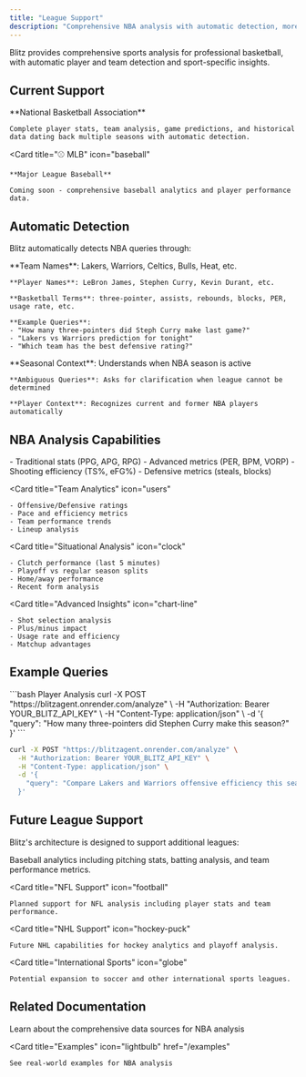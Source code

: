 ```yaml
---
title: "League Support"
description: "Comprehensive NBA analysis with automatic detection, more leagues coming soon"
---
```


Blitz provides comprehensive sports analysis for professional basketball, with automatic player and team detection and sport-specific insights.

## Current Support

<CardGroup cols={2}>
  <Card
    title="🏀 NBA"
    icon="basketball"
  >
    **National Basketball Association**
    
    Complete player stats, team analysis, game predictions, and historical data dating back multiple seasons with automatic detection.
  </Card>
  
  <Card
    title="⚾ MLB"
    icon="baseball"
  >
    **Major League Baseball**
    
    Coming soon - comprehensive baseball analytics and player performance data.
  </Card>
</CardGroup>

## Automatic Detection

Blitz automatically detects NBA queries through:

<AccordionGroup>
  <Accordion icon="basketball" title="NBA Recognition">
    **Team Names**: Lakers, Warriors, Celtics, Bulls, Heat, etc.
    
    **Player Names**: LeBron James, Stephen Curry, Kevin Durant, etc.
    
    **Basketball Terms**: three-pointer, assists, rebounds, blocks, PER, usage rate, etc.
    
    **Example Queries**:
    - "How many three-pointers did Steph Curry make last game?"
    - "Lakers vs Warriors prediction for tonight"
    - "Which team has the best defensive rating?"
  </Accordion>
  
  <Accordion icon="brain" title="Contextual Intelligence">
    **Seasonal Context**: Understands when NBA season is active
    
    **Ambiguous Queries**: Asks for clarification when league cannot be determined
    
    **Player Context**: Recognizes current and former NBA players automatically
  </Accordion>
</AccordionGroup>

## NBA Analysis Capabilities

<CardGroup cols={2}>
  <Card
    title="Player Statistics"
    icon="user"
  >
    - Traditional stats (PPG, APG, RPG)
    - Advanced metrics (PER, BPM, VORP)
    - Shooting efficiency (TS%, eFG%)
    - Defensive metrics (steals, blocks)
  </Card>
  
  <Card
    title="Team Analytics"
    icon="users"
  >
    - Offensive/Defensive ratings
    - Pace and efficiency metrics
    - Team performance trends
    - Lineup analysis
  </Card>
  
  <Card
    title="Situational Analysis"
    icon="clock"
  >
    - Clutch performance (last 5 minutes)
    - Playoff vs regular season splits
    - Home/away performance
    - Recent form analysis
  </Card>
  
  <Card
    title="Advanced Insights"
    icon="chart-line"
  >
    - Shot selection analysis
    - Plus/minus impact
    - Usage rate and efficiency
    - Matchup advantages
  </Card>
</CardGroup>

## Example Queries

<CodeGroup>
```bash Player Analysis
curl -X POST "https://blitzagent.onrender.com/analyze" \
  -H "Authorization: Bearer YOUR_BLITZ_API_KEY" \
  -H "Content-Type: application/json" \
  -d '{
    "query": "How many three-pointers did Stephen Curry make this season?"
  }'
```

```bash Team Comparison
curl -X POST "https://blitzagent.onrender.com/analyze" \
  -H "Authorization: Bearer YOUR_BLITZ_API_KEY" \
  -H "Content-Type: application/json" \
  -d '{
    "query": "Compare Lakers and Warriors offensive efficiency this season"
  }'
```
</CodeGroup>

## Future League Support

Blitz's architecture is designed to support additional leagues:

<CardGroup cols={2}>
  <Card
    title="MLB Support"
    icon="baseball"
  >
    Baseball analytics including pitching stats, batting analysis, and team performance metrics.
  </Card>
  
  <Card
    title="NFL Support"
    icon="football"
  >
    Planned support for NFL analysis including player stats and team performance.
  </Card>
  
  <Card
    title="NHL Support"
    icon="hockey-puck"
  >
    Future NHL capabilities for hockey analytics and playoff analysis.
  </Card>
  
  <Card
    title="International Sports"
    icon="globe"
  >
    Potential expansion to soccer and other international sports leagues.
  </Card>
</CardGroup>

## Related Documentation

<CardGroup cols={2}>
  <Card
    title="Data Sources"
    icon="database"
    href="/features/data-sources"
  >
    Learn about the comprehensive data sources for NBA analysis
  </Card>
  
  <Card
    title="Examples"
    icon="lightbulb"
    href="/examples"
  >
    See real-world examples for NBA analysis
  </Card>
</CardGroup>